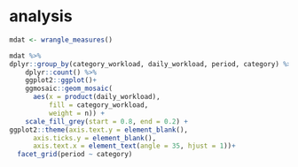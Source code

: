 # analysis {#analysis}

```r
mdat <- wrangle_measures()

mdat %>% 
dplyr::group_by(category_workload, daily_workload, period, category) %>%
    dplyr::count() %>%
    ggplot2::ggplot()+
    ggmosaic::geom_mosaic(
      aes(x = product(daily_workload),
          fill = category_workload,
          weight = n)) +
    scale_fill_grey(start = 0.8, end = 0.2) +
ggplot2::theme(axis.text.y = element_blank(),
      axis.ticks.y = element_blank(),
      axis.text.x = element_text(angle = 35, hjust = 1))+ 
  facet_grid(period ~ category)



```

